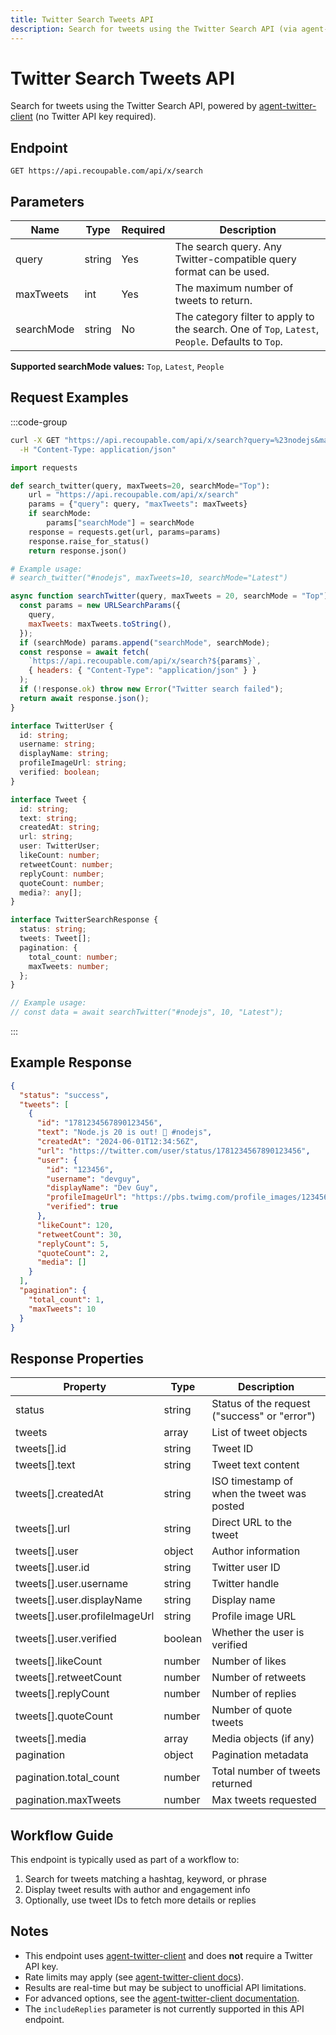 ```yaml
---
title: Twitter Search Tweets API
description: Search for tweets using the Twitter Search API (via agent-twitter-client, no API key required).
---
```


# Twitter Search Tweets API

Search for tweets using the Twitter Search API, powered by [agent-twitter-client](https://github.com/elizaOS/agent-twitter-client) (no Twitter API key required).

## Endpoint

```http
GET https://api.recoupable.com/api/x/search
```

## Parameters

| Name       | Type   | Required | Description                                                                                      |
| ---------- | ------ | -------- | ------------------------------------------------------------------------------------------------ |
| query      | string | Yes      | The search query. Any Twitter-compatible query format can be used.                               |
| maxTweets  | int    | Yes      | The maximum number of tweets to return.                                                          |
| searchMode | string | No       | The category filter to apply to the search. One of `Top`, `Latest`, `People`. Defaults to `Top`. |

**Supported searchMode values:** `Top`, `Latest`, `People`

## Request Examples

:::code-group

```bash [cURL]
curl -X GET "https://api.recoupable.com/api/x/search?query=%23nodejs&maxTweets=10&searchMode=Latest" \
  -H "Content-Type: application/json"
```

```python [Python]
import requests

def search_twitter(query, maxTweets=20, searchMode="Top"):
    url = "https://api.recoupable.com/api/x/search"
    params = {"query": query, "maxTweets": maxTweets}
    if searchMode:
        params["searchMode"] = searchMode
    response = requests.get(url, params=params)
    response.raise_for_status()
    return response.json()

# Example usage:
# search_twitter("#nodejs", maxTweets=10, searchMode="Latest")
```

```javascript [JavaScript]
async function searchTwitter(query, maxTweets = 20, searchMode = "Top") {
  const params = new URLSearchParams({
    query,
    maxTweets: maxTweets.toString(),
  });
  if (searchMode) params.append("searchMode", searchMode);
  const response = await fetch(
    `https://api.recoupable.com/api/x/search?${params}`,
    { headers: { "Content-Type": "application/json" } }
  );
  if (!response.ok) throw new Error("Twitter search failed");
  return await response.json();
}
```

```typescript [TypeScript]
interface TwitterUser {
  id: string;
  username: string;
  displayName: string;
  profileImageUrl: string;
  verified: boolean;
}

interface Tweet {
  id: string;
  text: string;
  createdAt: string;
  url: string;
  user: TwitterUser;
  likeCount: number;
  retweetCount: number;
  replyCount: number;
  quoteCount: number;
  media?: any[];
}

interface TwitterSearchResponse {
  status: string;
  tweets: Tweet[];
  pagination: {
    total_count: number;
    maxTweets: number;
  };
}

// Example usage:
// const data = await searchTwitter("#nodejs", 10, "Latest");
```

:::

## Example Response

```json filename="Response"
{
  "status": "success",
  "tweets": [
    {
      "id": "1781234567890123456",
      "text": "Node.js 20 is out! 🚀 #nodejs",
      "createdAt": "2024-06-01T12:34:56Z",
      "url": "https://twitter.com/user/status/1781234567890123456",
      "user": {
        "id": "123456",
        "username": "devguy",
        "displayName": "Dev Guy",
        "profileImageUrl": "https://pbs.twimg.com/profile_images/1234567890/abc.jpg",
        "verified": true
      },
      "likeCount": 120,
      "retweetCount": 30,
      "replyCount": 5,
      "quoteCount": 2,
      "media": []
    }
  ],
  "pagination": {
    "total_count": 1,
    "maxTweets": 10
  }
}
```

## Response Properties

| Property                      | Type    | Description                                  |
| ----------------------------- | ------- | -------------------------------------------- |
| status                        | string  | Status of the request ("success" or "error") |
| tweets                        | array   | List of tweet objects                        |
| tweets[].id                   | string  | Tweet ID                                     |
| tweets[].text                 | string  | Tweet text content                           |
| tweets[].createdAt            | string  | ISO timestamp of when the tweet was posted   |
| tweets[].url                  | string  | Direct URL to the tweet                      |
| tweets[].user                 | object  | Author information                           |
| tweets[].user.id              | string  | Twitter user ID                              |
| tweets[].user.username        | string  | Twitter handle                               |
| tweets[].user.displayName     | string  | Display name                                 |
| tweets[].user.profileImageUrl | string  | Profile image URL                            |
| tweets[].user.verified        | boolean | Whether the user is verified                 |
| tweets[].likeCount            | number  | Number of likes                              |
| tweets[].retweetCount         | number  | Number of retweets                           |
| tweets[].replyCount           | number  | Number of replies                            |
| tweets[].quoteCount           | number  | Number of quote tweets                       |
| tweets[].media                | array   | Media objects (if any)                       |
| pagination                    | object  | Pagination metadata                          |
| pagination.total_count        | number  | Total number of tweets returned              |
| pagination.maxTweets          | number  | Max tweets requested                         |

## Workflow Guide

This endpoint is typically used as part of a workflow to:

1. Search for tweets matching a hashtag, keyword, or phrase
2. Display tweet results with author and engagement info
3. Optionally, use tweet IDs to fetch more details or replies

## Notes

- This endpoint uses [agent-twitter-client](https://github.com/elizaOS/agent-twitter-client) and does **not** require a Twitter API key.
- Rate limits may apply (see [agent-twitter-client docs](https://github.com/elizaOS/agent-twitter-client)).
- Results are real-time but may be subject to unofficial API limitations.
- For advanced options, see the [agent-twitter-client documentation](https://github.com/elizaOS/agent-twitter-client).
- The `includeReplies` parameter is not currently supported in this API endpoint.
